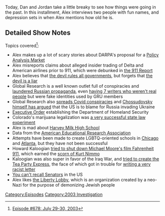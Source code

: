 {{DEFAULTSORT:
    #_EPISODE_0678:July 29-30, 2003
}}{{Episode
    | title             = July 29-30, 2003
    | caption           = Listen to this episode on [https://knowledgefight.libsyn.com/678-july-29-30-2003 Libsyn] [https://open.spotify.com/episode/4RcAracoXAW6Mt773lq2g1 Spotify]
    | episodeNumber     = 678
    | length            = 01:53:47
    | airDate           = May 9, 2022
    | coverageStartDate = July 29, 2003
    | coverageEndDate   = July 30, 2003
    | episodeType       = [[:Category:2003 Investigation|2003 Investigation]]
    | previousEpisode   = [[677: May 4, 2022]]
    | nextEpisode       = [[679: May 9, 2022]]
}}

{{Stub}}

Today, Dan and Jordan take a little breaky to see how things were going in the past. In this installment, Alex interviews two people with fun names, and depression sets in when Alex mentions how old he is.

==Detailed Show Notes==

Topics covered<ref>[https://knowledgefight.com/research/2022/5/8/episode-678-july-29-30-2022 Episode #678: July 29-30, 2003]</ref>:

*Alex makes up a lot of scary stories about DARPA's proposal for a [https://ciaotest.cc.columbia.edu/olj/si/si_2_9/si_2_9_lor01.pdf Policy Analysis Market]
*Alex misreports claims about alleged insider trading of Delta and American airlines prior to 911, which were debunked in [https://www.9-11commission.gov/report/911Report.pdf the 911 Report]
*Alex believes that [https://www.biblegateway.com/passage/?search=Luke%204&version=KJV the devil rules all governments], but forgets that [https://www.biblegateway.com/passage/?search=John%208%3A44&version=NIV the devil is a liar]
*Global Research is a well known outlet full of conspiracies and [https://www.cbc.ca/news/science/russian-disinformation-global-research-website-1.5767208 laundered Russian propaganda], even [https://www.state.gov/wp-content/uploads/2020/08/Pillars-of-Russia%E2%80%99s-Disinformation-and-Propaganda-Ecosystem_08-04-20.pdf having 7 writers who weren't real people] but were fake identities used by GRU members
*Global Research also [https://apnews.com/article/conspiracy-theories-iran-only-on-ap-media-misinformation-bfca6d5b236a29d61c4dd38702495ffe spreads Covid conspiracies] and [https://marktaliano.net/the-neoliberal-neo-nazi-coup-in-ukraine-with-michel-chossudovsky/ Chossudovsky himself has argued] that the US is to blame for Russia invading Ukraine
*[https://www.govinfo.gov/content/pkg/WCPD-2001-10-15/pdf/WCPD-2001-10-15-Pg1434.pdf Executive Order] establishing the Department of Homeland Security
*Colorado's marijuana legalization was [https://www.forbes.com/sites/roberthoban/2021/05/23/the-success-of-colorados-marijuana-tax-dollars/?sh=42f1a8d7529d a very successful state law experiment]
*Alex is mad about [https://www.schools.nyc.gov/schools/M586 Harvey Milk High School]
*Data from the [https://www.utep.edu/education/el3lab/_Files/docs/LGBTQ-Fact-Sheet---Student-Achievement-and-Educational-Attainment.pdf American Educational Research Association]
*Attempts have been made to create LGBTQ-oriented schools in [https://chicago.gopride.com/news/article.cfm/articleid/6567025 Chicago] and [https://thegavoice.com/news/pride-school-atlanta-closes-their-doors/ Atlanta], but they have not been successful
*Howard Kaloogian [https://www.mcall.com/news/mc-xpm-2004-06-23-3534097-story.html tried to shut down Michael Moore's film Fahrenheit 911], which earned the [https://web.archive.org/web/20040626154452/http://www.altpr.org/modules.php?file=article&mode=thread&name=News&op=modload&order=0&sid=201&thold=0 scorn of Kurt Nimmo]
*Kaloogian was also super in favor of the Iraq War, and [https://web.archive.org/web/20090904162153/http://tpmmuckraker.talkingpointsmemo.com/2009/09/legendary_gop_bamboozler_hitches_wagon_to_tea_part.php tried to create the Tea Party Express], the face of which got in trouble for [https://web.archive.org/web/20100723230621/https://www.nydailynews.com/news/politics/2010/07/18/2010-07-18_tea_party_express_leader_mark_williams_expelled_over_colored_people_letter.html writing a very racist letter]
*[https://www.cga.ct.gov/PS98/rpt%5Colr%5Chtm/98-R-1540.htm You can't recall Senators] in the US
*Alex likes [https://www.adl.org/sites/default/files/documents/assets/pdf/combating-hate/Willis-Carto-Extremism-in-America.pdf the Liberty Lobby], which is an organization created by a neo-Nazi for the purpose of demonizing Jewish people

[[Category:Episodes]]
[[Category:2003 Investigation]]
